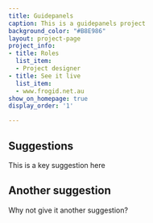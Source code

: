 ```yaml
---
title: Guidepanels
caption: This is a guidepanels project
background_color: "#B8E986"
layout: project-page
project_info:
- title: Roles
  list_item:
  - Project designer
- title: See it live
  list_item:
  - www.frogid.net.au
show_on_homepage: true
display_order: '1'

---
```

## Suggestions

This is a key suggestion here

## Another suggestion

Why not give it another suggestion?